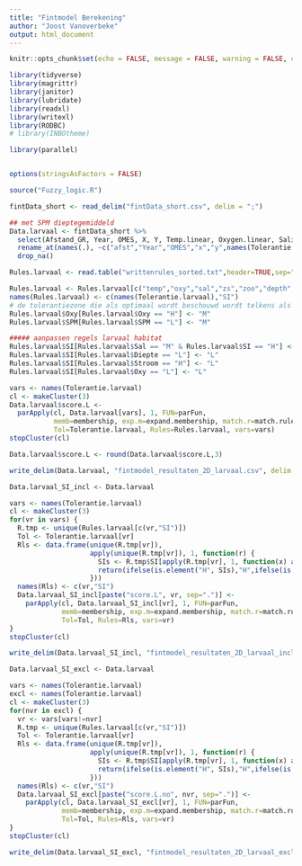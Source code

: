 ---
title: "Fintmodel Berekening"
author: "Joost Vanoverbeke"
output: html_document
---


```{r setup, include=FALSE}

knitr::opts_chunk$set(echo = FALSE, message = FALSE, warning = FALSE, cache = FALSE, autodep = TRUE, cache.extra = R.version)

```


```{r libraries, cache=FALSE}

library(tidyverse)
library(magrittr)
library(janitor)
library(lubridate)
library(readxl)
library(writexl)
library(RODBC)
# library(INBOtheme)

library(parallel)


options(stringsAsFactors = FALSE)

```


```{r ophalen gegevens}

source("Fuzzy_logic.R")

fintData_short <- read_delim("fintData_short.csv", delim = ";")

## met SPM dieptegemiddeld
Data.larvaal <- fintData_short %>% 
  select(Afstand_GR, Year, OMES, X, Y, Temp.linear, Oxygen.linear, Salinity.linear, SPM.depthAvg.linear, ZooC.linear, Depth, MaxVel.QN) %>% 
  rename_at(names(.), ~c("afst","Year","OMES","x","y",names(Tolerantie.larvaal))) %>% 
  drop_na()

```


```{r ophalen logische regels larvaal}

Rules.larvaal <- read.table("writtenrules_sorted.txt",header=TRUE,sep="\t")

Rules.larvaal <- Rules.larvaal[c("temp","oxy","sal","zs","zoo","depth","vel","SI")]
names(Rules.larvaal) <- c(names(Tolerantie.larvaal),"SI")
# de tolerantiezone die als optimaal wordt beschouwd wordt telkens als 'M' gecatalogeerd:
Rules.larvaal$Oxy[Rules.larvaal$Oxy == "H"] <- "M"
Rules.larvaal$SPM[Rules.larvaal$SPM == "L"] <- "M"

##### aanpassen regels larvaal habitat
Rules.larvaal$SI[Rules.larvaal$Sal == "M" & Rules.larvaal$SI == "H"] <- "M"
Rules.larvaal$SI[Rules.larvaal$Diepte == "L"] <- "L"
Rules.larvaal$SI[Rules.larvaal$Stroom == "H"] <- "L"
Rules.larvaal$SI[Rules.larvaal$Oxy == "L"] <- "L"

```


```{r berekenen SI op alle variabelen}

vars <- names(Tolerantie.larvaal)
cl <- makeCluster(3)
Data.larvaal$score.L <- 
  parApply(cl, Data.larvaal[vars], 1, FUN=parFun, 
           memb=membership, exp.m=expand.membership, match.r=match.rules, calc.sc=calc.score, 
           Tol=Tolerantie.larvaal, Rules=Rules.larvaal, vars=vars)
stopCluster(cl)

Data.larvaal$score.L <- round(Data.larvaal$score.L,3)

write_delim(Data.larvaal, "fintmodel_resultaten_2D_larvaal.csv", delim = ";")

```


```{r berekenen SI per variabele}

Data.larvaal_SI_incl <- Data.larvaal

vars <- names(Tolerantie.larvaal)
cl <- makeCluster(3)
for(vr in vars) {
  R.tmp <- unique(Rules.larvaal[c(vr,"SI")])
  Tol <- Tolerantie.larvaal[vr]
  Rls <- data.frame(unique(R.tmp[vr]), 
                    apply(unique(R.tmp[vr]), 1, function(r) {
                      SIs <- R.tmp$SI[apply(R.tmp[vr], 1, function(x) all(sapply(vr, function(v) r[v]==x[v])))]
                      return(ifelse(is.element("H", SIs),"H",ifelse(is.element("M", SIs),"M","L")))
                    }))
  names(Rls) <- c(vr,"SI")
  Data.larvaal_SI_incl[paste("score.L", vr, sep=".")] <- 
    parApply(cl, Data.larvaal_SI_incl[vr], 1, FUN=parFun, 
             memb=membership, exp.m=expand.membership, match.r=match.rules, calc.sc=calc.score, 
             Tol=Tol, Rules=Rls, vars=vr)
}
stopCluster(cl)

write_delim(Data.larvaal_SI_incl, "fintmodel_resultaten_2D_larvaal_incl.csv", delim = ";")

```


```{r berekenen SI met weglaten van variabelen}

Data.larvaal_SI_excl <- Data.larvaal

vars <- names(Tolerantie.larvaal)
excl <- names(Tolerantie.larvaal)
cl <- makeCluster(3)
for(nvr in excl) {
  vr <- vars[vars!=nvr]
  R.tmp <- unique(Rules.larvaal[c(vr,"SI")])
  Tol <- Tolerantie.larvaal[vr]
  Rls <- data.frame(unique(R.tmp[vr]),
                    apply(unique(R.tmp[vr]), 1, function(r) {
                      SIs <- R.tmp$SI[apply(R.tmp[vr], 1, function(x) all(sapply(vr, function(v) r[v]==x[v])))]
                      return(ifelse(is.element("H", SIs),"H",ifelse(is.element("M", SIs),"M","L")))
                    }))
  names(Rls) <- c(vr,"SI")
  Data.larvaal_SI_excl[paste("score.L.no", nvr, sep=".")] <-
    parApply(cl, Data.larvaal_SI_excl[vr], 1, FUN=parFun,
             memb=membership, exp.m=expand.membership, match.r=match.rules, calc.sc=calc.score,
             Tol=Tol, Rules=Rls, vars=vr)
}
stopCluster(cl)

write_delim(Data.larvaal_SI_excl, "fintmodel_resultaten_2D_larvaal_excl.csv", delim = ";")

```

